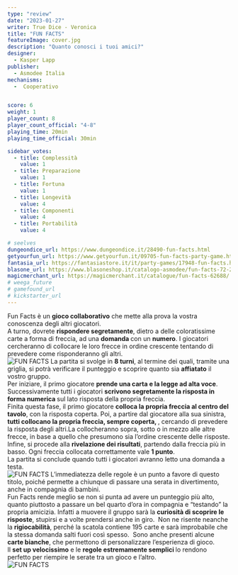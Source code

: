 ```yaml
---
type: "review"
date: "2023-01-27"
writer: True Dice - Veronica
title: "FUN FACTS"
featureImage: cover.jpg
description: "Quanto conosci i tuoi amici?"
designer: 
  - Kasper Lapp
publisher: 
  - Asmodee Italia
mechanisms:
  -  Cooperativo


score: 6
weight: 1
player_count: 8
player_count_official: "4-8"
playing_time: 20min
playing_time_official: 30min

sidebar_votes:
  - title: Complessità
    value: 1
  - title: Preparazione
    value: 1
  - title: Fortuna
    value: 1
  - title: Longevità
    value: 4
  - title: Componenti
    value: 4
  - title: Portabilità
    value: 4

# seelves
dungeondice_url: https://www.dungeondice.it/28490-fun-facts.html
getyourfun_url: https://www.getyourfun.it/09705-fun-facts-party-game.html
fantasia_url: https://fantasiastore.it/it/party-games/17948-fun-facts.html
blasone_url: https://www.blasoneshop.it/catalogo-asmodee/fun-facts-72-2493
magicmerchant_url: https://magicmerchant.it/catalogue/fun-facts-62688/
# weega_future
# gamefound_url
# kickstarter_url
---
```


<Setting>
  Fun Facts è un <strong>gioco collaborativo</strong> che mette alla prova la vostra conoscenza degli altri giocatori.&nbsp;<br />
A turno, dovrete <strong>rispondere segretamente</strong>, dietro a delle coloratissime carte a forma di freccia, ad una <strong>domanda </strong>con un <strong>numero</strong>. I giocatori cercheranno di collocare le loro frecce in ordine crescente tentando di prevedere come risponderanno gli altri.&nbsp;&nbsp;&nbsp;<br />
</Setting>

<img src="./game1.jpg" alt="FUN FACTS" />

<Rules>
 La partita si svolge in <strong>8 turni</strong>, al termine dei quali, tramite una griglia, si potrà verificare il punteggio e scoprire quanto sia <strong>affiatato</strong> il vostro gruppo.&nbsp;<br />
Per iniziare, il primo giocatore <strong>prende una carta e la legge ad alta voce</strong>. Successivamente tutti i giocatori <strong>scrivono segretamente la risposta in forma numerica </strong>sul lato risposta della propria freccia.<br />
Finita questa fase, il primo giocatore <strong>colloca la propria freccia al centro del tavolo</strong>, con la risposta coperta. Poi, a partire dal giocatore alla sua sinistra,  <strong>tutti collocano la propria freccia, sempre coperta,  </strong>, cercando di prevedere la risposta degli altri.La collocheranno sopra, sotto o in mezzo alle altre frecce, in base a quello che presumono sia l’ordine crescente delle risposte. <br/>
Infine, si procede alla <strong>rivelazione dei risultati</strong>, partendo dalla freccia più in basso. Ogni freccia collocata correttamente vale <strong>1 punto</strong>.<br />
La partita si conclude quando tutti i giocatori avranno letto una domanda a testa. <br/>
</Rules>

<img src="./game2.jpg" alt="FUN FACTS" />

<Feedback>
  L’immediatezza delle regole è un punto a favore di questo titolo, poiché permette a chiunque di passare una serata in divertimento, anche in compagnia di bambini.&nbsp;<br />
Fun Facts  rende meglio se non si punta ad avere un punteggio più alto, quanto piuttosto a passare un bel quarto d’ora in compagnia e “testando” la propria amicizia. Infatti a muovere il gruppo  sarà la <strong>curiosità di scoprire le risposte</strong>, stupirsi e a volte prendersi anche in giro.&nbsp;
Non ne risente neanche la <strong>rigiocabilità</strong>, perché la scatola contiene 195 carte e sarà improbabile che la stessa domanda salti fuori così spesso.&nbsp;
Sono anche presenti alcune <strong>carte bianche</strong>, che permettono di personalizzare l’esperienza di gioco.&nbsp;<br />
Il <strong>set up velocissimo</strong> e le <strong>regole estremamente semplici </strong>lo rendono perfetto per riempire le serate tra un gioco e l’altro.&nbsp;&nbsp;<br />
</Feedback>

<img src="./game3.jpg" alt="FUN FACTS" />

